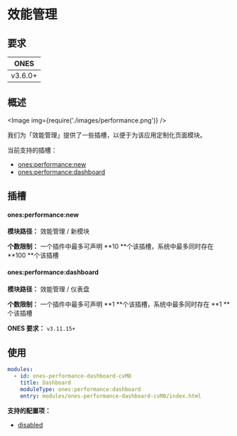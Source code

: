 # 效能管理


## 要求

| **ONES** |
| :------: |
| v3.6.0+  |

## 概述

<Image img={require('./images/performance.png')} />

我们为「效能管理」提供了一些插槽，以便于为该应用定制化页面模块。

当前支持的插槽：

- [ones:performance:new](#onesperformancenew)
- [ones:performance:dashboard](#onesperformancedashboard)

## 插槽

#### ones:performance:new

**模块路径：** 效能管理 / 新模块

**个数限制：** 一个插件中最多可声明 **10 **个该插槽，系统中最多同时存在 **100 **个该插槽

#### ones:performance:dashboard

**模块路径：** 效能管理 / 仪表盘

**个数限制：** 一个插件中最多可声明 **1 **个该插槽，系统中最多同时存在 **1 **个该插槽

**ONES 要求：** `v3.11.15+`

## 使用

```yaml
modules:
  - id: ones-performance-dashboard-cvM8
    title: Dashboard
    moduleType: ones:performance:dashboard
    entry: modules/ones-performance-dashboard-cvM8/index.html
```

**支持的配置项：**

- [disabled](../../../../reference/config/plugin.yaml#disabled)

